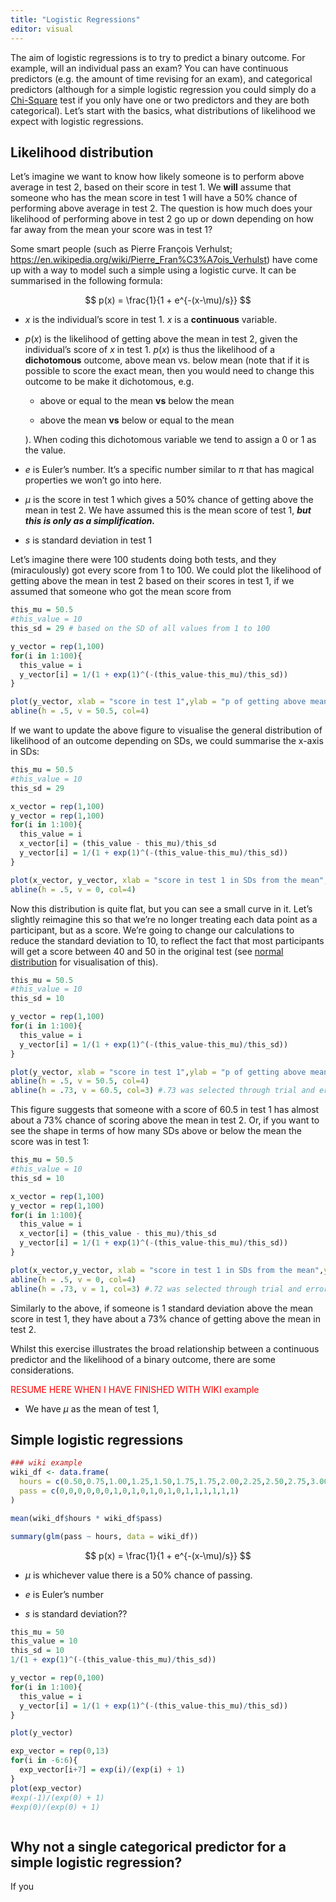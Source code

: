 ```yaml
---
title: "Logistic Regressions"
editor: visual
---
```


The aim of logistic regressions is to try to predict a binary outcome. For example, will an individual pass an exam? You can have continuous predictors (e.g. the amount of time revising for an exam), and categorical predictors (although for a simple logistic regression you could simply do a [Chi-Square](../categorical/contingency.html#chi-squared-chi2) test if you only have one or two predictors and they are both categorical). Let's start with the basics, what distributions of likelihood we expect with logistic regressions.

## Likelihood distribution

Let's imagine we want to know how likely someone is to perform above average in test 2, based on their score in test 1. We **will** assume that someone who has the mean score in test 1 will have a 50% chance of performing above average in test 2. The question is how much does your likelihood of performing above in test 2 go up or down depending on how far away from the mean your score was in test 1?

Some smart people (such as Pierre François Verhulst; <https://en.wikipedia.org/wiki/Pierre_Fran%C3%A7ois_Verhulst>) have come up with a way to model such a simple using a logistic curve. It can be summarised in the following formula:

$$
p(x) = \frac{1}{1 + e^{-(x-\mu)/s}}
$$

-   $x$ is the individual's score in test 1. $x$ is a **continuous** variable.

-   $p(x)$ is the likelihood of getting above the mean in test 2, given the individual's score of $x$ in test 1. $p(x)$ is thus the likelihood of a **dichotomous** outcome, above mean vs. below mean (note that if it is possible to score the exact mean, then you would need to change this outcome to be make it dichotomous, e.g.

    -   above or equal to the mean **vs** below the mean

    -   above the mean **vs** below or equal to the mean

    ). When coding this dichotomous variable we tend to assign a 0 or 1 as the value.

-   $e$ is Euler's number. It's a specific number similar to $\pi$ that has magical properties we won't go into here.

-   $\mu$ is the score in test 1 which gives a 50% chance of getting above the mean in test 2. We have assumed this is the mean score of test 1, ***but this is only as a simplification.***

-   $s$ is standard deviation in test 1

Let's imagine there were 100 students doing both tests, and they (miraculously) got every score from 1 to 100. We could plot the likelihood of getting above the mean in test 2 based on their scores in test 1, if we assumed that someone who got the mean score from

```r

this_mu = 50.5
#this_value = 10
this_sd = 29 # based on the SD of all values from 1 to 100 

y_vector = rep(1,100)
for(i in 1:100){
  this_value = i
  y_vector[i] = 1/(1 + exp(1)^(-(this_value-this_mu)/this_sd))
}

plot(y_vector, xlab = "score in test 1",ylab = "p of getting above mean score in test 2")
abline(h = .5, v = 50.5, col=4)
```

If we want to update the above figure to visualise the general distribution of likelihood of an outcome depending on SDs, we could summarise the x-axis in SDs:

```r
this_mu = 50.5
#this_value = 10
this_sd = 29

x_vector = rep(1,100)
y_vector = rep(1,100)
for(i in 1:100){
  this_value = i
  x_vector[i] = (this_value - this_mu)/this_sd
  y_vector[i] = 1/(1 + exp(1)^(-(this_value-this_mu)/this_sd))
}

plot(x_vector, y_vector, xlab = "score in test 1 in SDs from the mean",ylab = "p of getting above mean score in test 2")
abline(h = .5, v = 0, col=4)
```

Now this distribution is quite flat, but you can see a small curve in it. Let's slightly reimagine this so that we're no longer treating each data point as a participant, but as a score. We're going to change our calculations to reduce the standard deviation to 10, to reflect the fact that most participants will get a score between 40 and 50 in the original test (see [normal distribution](../distributions/normal.html#bell-curve-aka-normal-distribution) for visualisation of this).

```r
this_mu = 50.5
#this_value = 10
this_sd = 10 

y_vector = rep(1,100)
for(i in 1:100){
  this_value = i
  y_vector[i] = 1/(1 + exp(1)^(-(this_value-this_mu)/this_sd))
}

plot(y_vector, xlab = "score in test 1",ylab = "p of getting above mean score in test 2",type = "l")
abline(h = .5, v = 50.5, col=4)
abline(h = .73, v = 60.5, col=3) #.73 was selected through trial and error
```

This figure suggests that someone with a score of 60.5 in test 1 has almost about a 73% chance of scoring above the mean in test 2. Or, if you want to see the shape in terms of how many SDs above or below the mean the score was in test 1:

```r
this_mu = 50.5
#this_value = 10
this_sd = 10 

x_vector = rep(1,100)
y_vector = rep(1,100)
for(i in 1:100){
  this_value = i
  x_vector[i] = (this_value - this_mu)/this_sd
  y_vector[i] = 1/(1 + exp(1)^(-(this_value-this_mu)/this_sd))
}

plot(x_vector,y_vector, xlab = "score in test 1 in SDs from the mean",ylab = "p of getting above mean score in test 2",type = "l")
abline(h = .5, v = 0, col=4)
abline(h = .73, v = 1, col=3) #.72 was selected through trial and error
```

Similarly to the above, if someone is 1 standard deviation above the mean score in test 1, they have about a 73% chance of getting above the mean in test 2.

Whilst this exercise illustrates the broad relationship between a continuous predictor and the likelihood of a binary outcome, there are some considerations.

[RESUME HERE WHEN I HAVE FINISHED WITH WIKI example]{style="color:red"}

-   We have $\mu$ as the mean of test 1,

## Simple logistic regressions

```r
### wiki example
wiki_df <- data.frame(
  hours = c(0.50,0.75,1.00,1.25,1.50,1.75,1.75,2.00,2.25,2.50,2.75,3.00,3.25,3.50,4.00,4.25,4.50,4.75,5.00,5.50),
  pass = c(0,0,0,0,0,0,1,0,1,0,1,0,1,0,1,1,1,1,1,1) 
)
```

```r
mean(wiki_df$hours * wiki_df$pass)
```

```r
summary(glm(pass ~ hours, data = wiki_df))
```

$$
p(x) = \frac{1}{1 + e^{-(x-\mu)/s}}
$$

-   $\mu$ is whichever value there is a 50% chance of passing.

-   $e$ is Euler's number

-   $s$ is standard deviation??

```r
this_mu = 50
this_value = 10
this_sd = 10
1/(1 + exp(1)^(-(this_value-this_mu)/this_sd))
```

```r
y_vector = rep(0,100)
for(i in 1:100){
  this_value = i
  y_vector[i] = 1/(1 + exp(1)^(-(this_value-this_mu)/this_sd))
}

plot(y_vector)
```

```r
exp_vector = rep(0,13)
for(i in -6:6){
  exp_vector[i+7] = exp(i)/(exp(i) + 1)
}
plot(exp_vector)
#exp(-1)/(exp(0) + 1)
#exp(0)/(exp(0) + 1)
```

```r

```

::: callout-note
## Why not a single categorical predictor for a simple logistic regression?

If you
:::

